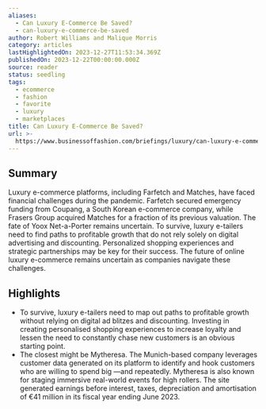 ```yaml
---
aliases:
  - Can Luxury E-Commerce Be Saved?
  - can-luxury-e-commerce-be-saved
author: Robert Williams and Malique Morris
category: articles
lastHighlightedOn: 2023-12-27T11:53:34.369Z
publishedOn: 2023-12-22T00:00:00.000Z
source: reader
status: seedling
tags:
  - ecommerce
  - fashion
  - favorite
  - luxury
  - marketplaces
title: Can Luxury E-Commerce Be Saved?
url: >-
  https://www.businessoffashion.com/briefings/luxury/can-luxury-e-commerce-be-saved/?utm_source=Sailthru&utm_medium=email&utm_campaign=Newsletter%20Weekly%20Roundup:%20Retail%20Dive:%20DTC%2012-23-2023&utm_term=Retail%20Dive:%20DTC%20Weekender
---
```

## Summary

Luxury e-commerce platforms, including Farfetch and Matches, have faced financial challenges during the pandemic. Farfetch secured emergency funding from Coupang, a South Korean e-commerce company, while Frasers Group acquired Matches for a fraction of its previous valuation. The fate of Yoox Net-a-Porter remains uncertain. To survive, luxury e-tailers need to find paths to profitable growth that do not rely solely on digital advertising and discounting. Personalized shopping experiences and strategic partnerships may be key for their success. The future of online luxury e-commerce remains uncertain as companies navigate these challenges.

## Highlights

- To survive, luxury e-tailers need to map out paths to profitable growth without relying on digital ad blitzes and discounting. Investing in creating personalised shopping experiences to increase loyalty and lessen the need to constantly chase new customers is an obvious starting point.
- The closest might be Mytheresa. The Munich-based company leverages customer data generated on its platform to identify and hook customers who are willing to spend big —and repeatedly. Mytheresa is also known for staging immersive real-world events for high rollers. The site generated earnings before interest, taxes, depreciation and amortisation of €41 million in its fiscal year ending June 2023.
